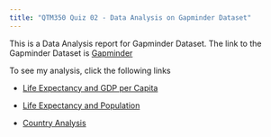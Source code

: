 ```yaml
---
title: "QTM350 Quiz 02 - Data Analysis on Gapminder Dataset"
---
```


This is a Data Analysis report for Gapminder Dataset. 
The link to the Gapminder Dataset is [Gapminder](https://cran.r-project.org/web/packages/gapminder/index.html)

To see my analysis, click the following links


- [Life Expectancy and GDP per Capita](life-gdp.qmd)

- [Life Expectancy and Population](life-population.qmd)

- [Country Analysis](country.qmd)